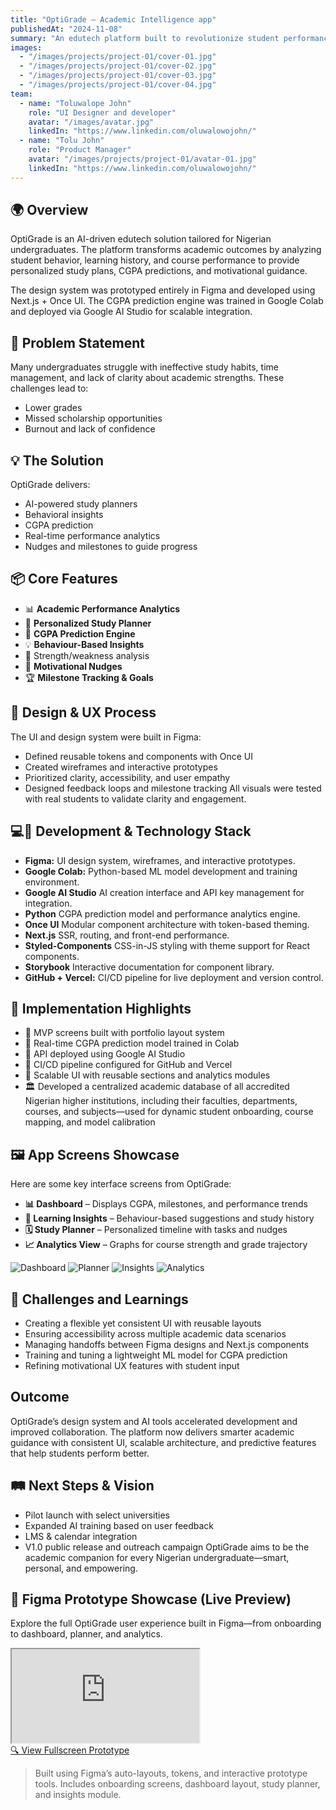 ---
title: "OptiGrade — Academic Intelligence app"
publishedAt: "2024-11-08"
summary: "An edutech platform built to revolutionize student performance through AI-driven planning and predictive academic analytics."
images:
  - "/images/projects/project-01/cover-01.jpg"
  - "/images/projects/project-01/cover-02.jpg"
  - "/images/projects/project-01/cover-03.jpg"
  - "/images/projects/project-01/cover-04.jpg"
team:
  - name: "Toluwalope John"
    role: "UI Designer and developer"
    avatar: "/images/avatar.jpg"
    linkedIn: "https://www.linkedin.com/oluwalowojohn/"
  - name: "Tolu John"
    role: "Product Manager"
    avatar: "/images/projects/project-01/avatar-01.jpg"
    linkedIn: "https://www.linkedin.com/oluwalowojohn/"
---

## 🌍 Overview

OptiGrade is an AI-driven edutech solution tailored for Nigerian undergraduates. The platform transforms academic outcomes by analyzing student behavior, learning history, and course performance to provide personalized study plans, CGPA predictions, and motivational guidance.

The design system was prototyped entirely in Figma and developed using Next.js + Once UI. The CGPA prediction engine was trained in Google Colab and deployed via Google AI Studio for scalable integration.

## 🚨 Problem Statement

Many undergraduates struggle with ineffective study habits, time management, and lack of clarity about academic strengths. These challenges lead to:
- Lower grades
- Missed scholarship opportunities
- Burnout and lack of confidence

## 💡 The Solution

OptiGrade delivers:
- AI-powered study planners
- Behavioral insights
- CGPA prediction
- Real-time performance analytics
- Nudges and milestones to guide progress

## 📦 Core Features

- 📊 **Academic Performance Analytics**
- 📅 **Personalized Study Planner**
- 🔮 **CGPA Prediction Engine**
- 💡 **Behaviour-Based Insights**
- 🧠 Strength/weakness analysis
- 🎯 **Motivational Nudges**
- 🏆 **Milestone Tracking & Goals**

## 🎨 Design & UX Process

The UI and design system were built in Figma:
- Defined reusable tokens and components with Once UI
- Created wireframes and interactive prototypes
- Prioritized clarity, accessibility, and user empathy
- Designed feedback loops and milestone tracking
All visuals were tested with real students to validate clarity and engagement.

## 💻🤖 Development & Technology Stack

- **Figma:** UI design system, wireframes, and interactive prototypes.
- **Google Colab:** Python-based ML model development and training environment.
- **Google AI Studio** AI creation interface and API key management for integration.
- **Python** CGPA prediction model and performance analytics engine.
- **Once UI** Modular component architecture with token-based theming.
- **Next.js** SSR, routing, and front-end performance.
- **Styled-Components** CSS-in-JS styling with theme support for React components.
- **Storybook** Interactive documentation for component library.
- **GitHub + Vercel:** CI/CD pipeline for live deployment and version control.

## 🧪 Implementation Highlights

- 🚧 MVP screens built with portfolio layout system
- 🔮 Real-time CGPA prediction model trained in Colab
- 🧬 API deployed using Google AI Studio
- 🔁 CI/CD pipeline configured for GitHub and Vercel
- 🧩 Scalable UI with reusable sections and analytics modules
- 🏛️ Developed a centralized academic database of all accredited Nigerian higher institutions, including their faculties, departments, courses, and subjects—used for dynamic student onboarding, course mapping, and model calibration

## 🖼️ App Screens Showcase

Here are some key interface screens from OptiGrade:

- **📊 Dashboard** – Displays CGPA, milestones, and performance trends  
- **🧠 Learning Insights** – Behaviour-based suggestions and study history  
- **🗓️ Study Planner** – Personalized timeline with tasks and nudges  
- **📈 Analytics View** – Graphs for course strength and grade trajectory

![Dashboard](/images/projects/project-optigrade/dashboard.jpg)
![Planner](/images/projects/project-optigrade/planner.jpg)
![Insights](/images/projects/project-optigrade/insights.jpg)
![Analytics](/images/projects/project-optigrade/analytics.jpg)

## 🧠 Challenges and Learnings

- Creating a flexible yet consistent UI with reusable layouts
- Ensuring accessibility across multiple academic data scenarios
- Managing handoffs between Figma designs and Next.js components
- Training and tuning a lightweight ML model for CGPA prediction
- Refining motivational UX features with student input

## Outcome

OptiGrade’s design system and AI tools accelerated development and improved collaboration. The platform now delivers smarter academic guidance with consistent UI, scalable architecture, and predictive features that help students perform better.

## 🛤️ Next Steps & Vision

- Pilot launch with select universities
- Expanded AI training based on user feedback
- LMS & calendar integration
- V1.0 public release and outreach campaign
OptiGrade aims to be the academic companion for every Nigerian undergraduate—smart, personal, and empowering.

## 🔗 Figma Prototype Showcase (Live Preview)

Explore the full OptiGrade user experience built in Figma—from onboarding to dashboard, planner, and analytics.

<div
  style={{
    background: "rgba(255, 255, 255, 0.08)",
    backdropFilter: "blur(12px)",
    WebkitBackdropFilter: "blur(12px)",
    borderRadius: "24px",
    padding: "16px",
    border: "1px solid rgba(255, 255, 255, 0.2)",
    boxShadow: "0 12px 32px rgba(0,0,0,0.2)",
    maxWidth: "100%",
    overflow: "hidden",
    margin: "40px 0",
  }}
>
  <iframe
    src="https://www.figma.com/embed?embed_host=share&url=https://www.figma.com/proto/B2L8DOx0u3xuSWPhKpJpO5/OptiGrade-Mobile-App---EduTech?node-id=217-93&t=LkykJEw02nadKihK-1"
    style={{
      width: "100%",
      height: "640px",
      border: "none",
      borderRadius: "16px",
    }}
    allowFullScreen
  ></iframe>

  <div style={{ textAlign: "center", marginTop: "12px" }}>
    <a
      href="https://www.figma.com/proto/B2L8DOx0u3xuSWPhKpJpO5/OptiGrade-Mobile-App---EduTech?node-id=217-93&t=LkykJEw02nadKihK-1"
      target="_blank"
      rel="noopener noreferrer"
      style={{
        background: "rgba(255, 255, 255, 0.1)",
        backdropFilter: "blur(8px)",
        padding: "10px 24px",
        borderRadius: "12px",
        color: "#fff",
        textDecoration: "none",
        fontWeight: "500",
        display: "inline-block",
      }}
    >
      🔍 View Fullscreen Prototype
    </a>
  </div>
</div>

> Built using Figma’s auto-layouts, tokens, and interactive prototype tools. Includes onboarding screens, dashboard layout, study planner, and insights module.

